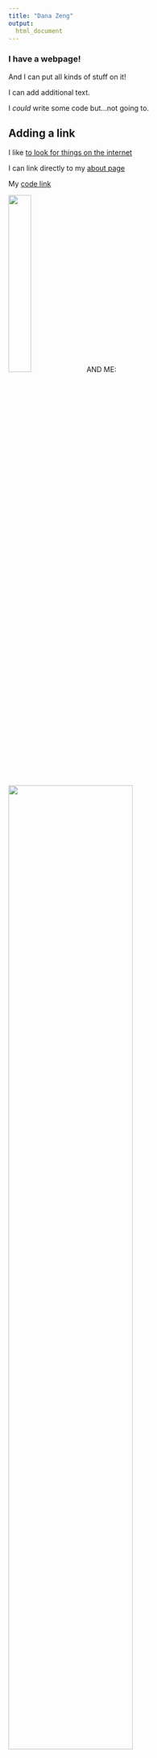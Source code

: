 ```yaml
---
title: "Dana Zeng"
output:
  html_document 
---
```


### I have a webpage!

And I can put all kinds of stuff on it!

I can add additional text.

I *could* write some code but...not going to.

## Adding a link

I like [to look for things on the internet](https://www.google.com/)

I can link directly to my [about page](about.html)

My [code link](code.html)

<img src="images/corgi.png" style="width:30%">
AND ME:
<img src="images/me.JPG" style="width:70%">

```r
library(tidyverse)
tibble(
  x=5:15,
  y=6:16
)
```

